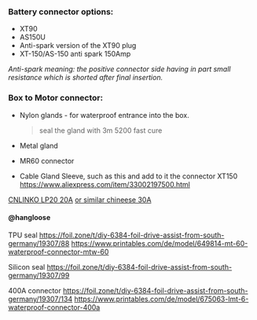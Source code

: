 ### Battery connector options:

- XT90
- AS150U
- Anti-spark version of the XT90 plug
- XT-150/AS-150 anti spark 150Amp

_Anti-spark meaning: the positive connector side having in part small resistance which is shorted after final insertion._

### Box to Motor connector:

- Nylon glands - for waterproof entrance into the box.

  > seal the gland with 3m 5200 fast cure

- Metal gland
- MR60 connector
- Cable Gland Sleeve, such as this and add to it the connector XT150 \
  https://www.aliexpress.com/item/33002197500.html

[CNLINKO LP20 20A](https://www.amazon.com/CNLINKO-Waterproof-Connector-Laundry-Assemble/dp/B07WGK9NQX?th=1)
[or similar chineese 30A](https://www.aliexpress.com/item/4000106371464.html)

#### @hangloose

TPU seal
https://foil.zone/t/diy-6384-foil-drive-assist-from-south-germany/19307/88
https://www.printables.com/de/model/649814-mt-60-waterproof-connector-mtw-60

Silicon seal
https://foil.zone/t/diy-6384-foil-drive-assist-from-south-germany/19307/99

400A connector
https://foil.zone/t/diy-6384-foil-drive-assist-from-south-germany/19307/134
https://www.printables.com/de/model/675063-lmt-6-waterproof-connector-400a
